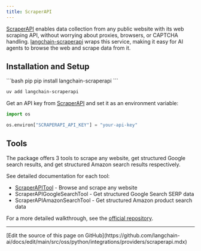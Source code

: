 ```yaml
---
title: ScraperAPI
---
```


[ScraperAPI](https://www.scraperapi.com/) enables data collection from any public website with its web scraping API, without worrying about proxies, browsers, or CAPTCHA handling. [langchain-scraperapi](https://github.com/scraperapi/langchain-scraperapi) wraps this service, making it easy for AI agents to browse the web and scrape data from it.

## Installation and Setup

<CodeGroup>
```bash pip
pip install langchain-scraperapi
```

```bash uv
uv add langchain-scraperapi
```
</CodeGroup>

Get an API key from [ScraperAPI](https://www.scraperapi.com/) and set it as an environment variable:

```python
import os

os.environ["SCRAPERAPI_API_KEY"] = "your-api-key"
```

## Tools

The package offers 3 tools to scrape any website, get structured Google search results, and get structured Amazon search results respectively.

See detailed documentation for each tool:
- [ScraperAPITool](/oss/python/integrations/tools/scraperapi) - Browse and scrape any website
- ScraperAPIGoogleSearchTool - Get structured Google Search SERP data
- ScraperAPIAmazonSearchTool - Get structured Amazon product search data

For a more detailed walkthrough, see the [official repository](https://github.com/scraperapi/langchain-scraperapi).

---

<Callout icon="pen-to-square" iconType="regular">
  [Edit the source of this page on GitHub](https://github.com/langchain-ai/docs/edit/main/src/oss/python/integrations/providers/scraperapi.mdx)
</Callout>
